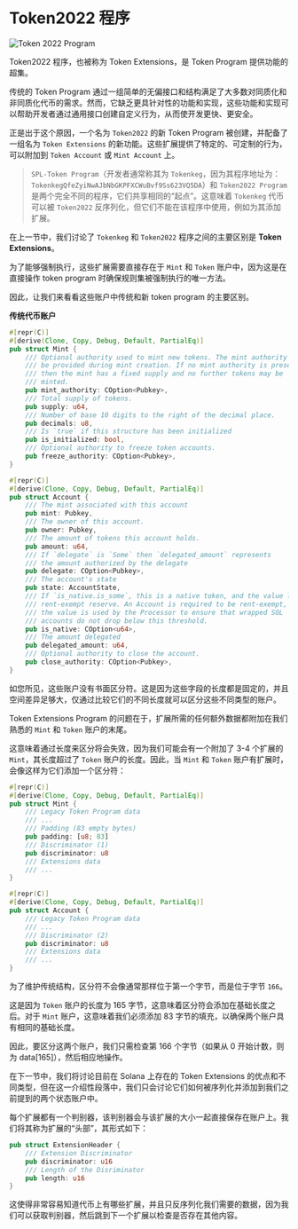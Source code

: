 
# Token2022 程序

![Token 2022 Program](/graphics/course-banners/token-2022-program.png)

Token2022 程序，也被称为 Token Extensions，是 Token Program 提供功能的超集。

传统的 Token Program 通过一组简单的无偏接口和结构满足了大多数对同质化和非同质化代币的需求。然而，它缺乏更具针对性的功能和实现，这些功能和实现可以帮助开发者通过通用接口创建自定义行为，从而使开发更快、更安全。

正是出于这个原因，一个名为 `Token2022` 的新 Token Program 被创建，并配备了一组名为 `Token Extensions` 的新功能。这些扩展提供了特定的、可定制的行为，可以附加到 `Token Account` 或 `Mint Account` 上。

> `SPL-Token Program`（开发者通常称其为 `Tokenkeg`，因为其程序地址为：`TokenkegQfeZyiNwAJbNbGKPFXCWuBvf9Ss623VQ5DA`）和 `Token2022 Program` 是两个完全不同的程序，它们共享相同的“起点”。这意味着 `Tokenkeg` 代币可以被 `Token2022` 反序列化，但它们不能在该程序中使用，例如为其添加扩展。

<ArticleSection name="铸币账户和代币账户" id="mint-and-token-accounts" level="h2" />

在上一节中，我们讨论了 `Tokenkeg` 和 `Token2022` 程序之间的主要区别是 **Token Extensions**。

为了能够强制执行，这些扩展需要直接存在于 `Mint` 和 `Token` 账户中，因为这是在直接操作 token program 时确保规则集被强制执行的唯一方法。

因此，让我们来看看这些账户中传统和新 token program 的主要区别。

**传统代币账户**

```rust
#[repr(C)]
#[derive(Clone, Copy, Debug, Default, PartialEq)]
pub struct Mint {
    /// Optional authority used to mint new tokens. The mint authority may only
    /// be provided during mint creation. If no mint authority is present
    /// then the mint has a fixed supply and no further tokens may be
    /// minted.
    pub mint_authority: COption<Pubkey>,
    /// Total supply of tokens.
    pub supply: u64,
    /// Number of base 10 digits to the right of the decimal place.
    pub decimals: u8,
    /// Is `true` if this structure has been initialized
    pub is_initialized: bool,
    /// Optional authority to freeze token accounts.
    pub freeze_authority: COption<Pubkey>,
}

#[repr(C)]
#[derive(Clone, Copy, Debug, Default, PartialEq)]
pub struct Account {
    /// The mint associated with this account
    pub mint: Pubkey,
    /// The owner of this account.
    pub owner: Pubkey,
    /// The amount of tokens this account holds.
    pub amount: u64,
    /// If `delegate` is `Some` then `delegated_amount` represents
    /// the amount authorized by the delegate
    pub delegate: COption<Pubkey>,
    /// The account's state
    pub state: AccountState,
    /// If `is_native.is_some`, this is a native token, and the value logs the
    /// rent-exempt reserve. An Account is required to be rent-exempt, so
    /// the value is used by the Processor to ensure that wrapped SOL
    /// accounts do not drop below this threshold.
    pub is_native: COption<u64>,
    /// The amount delegated
    pub delegated_amount: u64,
    /// Optional authority to close the account.
    pub close_authority: COption<Pubkey>,
}
```

如您所见，这些账户没有书面区分符。这是因为这些字段的长度都是固定的，并且空间差异足够大，仅通过比较它们的不同长度就可以区分这些不同类型的账户。

Token Extensions Program 的问题在于，扩展所需的任何额外数据都附加在我们熟悉的 `Mint` 和 `Token` 账户的末尾。

这意味着通过长度来区分将会失效，因为我们可能会有一个附加了 3-4 个扩展的 `Mint`，其长度超过了 `Token` 账户的长度。因此，当 `Mint` 和 `Token` 账户有扩展时，会像这样为它们添加一个区分符：

```rust
#[repr(C)]
#[derive(Clone, Copy, Debug, Default, PartialEq)]
pub struct Mint {
    /// Legacy Token Program data
    /// ...
    /// Padding (83 empty bytes)
    pub padding: [u8; 83]
    /// Discriminator (1)
    pub discriminator: u8
    /// Extensions data
    /// ...
}

#[repr(C)]
#[derive(Clone, Copy, Debug, Default, PartialEq)]
pub struct Account {
    /// Legacy Token Program data
    /// ...
    /// Discriminator (2)
    pub discriminator: u8
    /// Extensions data
    /// ...
}
```

为了维护传统结构，区分符不会像通常那样位于第一个字节，而是位于字节 `166`。

这是因为 `Token` 账户的长度为 165 字节，这意味着区分符会添加在基础长度之后。对于 `Mint` 账户，这意味着我们必须添加 83 字节的填充，以确保两个账户具有相同的基础长度。

因此，要区分这两个账户，我们只需检查第 166 个字节（如果从 0 开始计数，则为 data[165]），然后相应地操作。

<ArticleSection name="Token Extensions" id="token-extensions" level="h2" />

在下一节中，我们将讨论目前在 Solana 上存在的 Token Extensions 的优点和不同类型，但在这一介绍性段落中，我们只会讨论它们如何被序列化并添加到我们之前提到的两个状态账户中。

每个扩展都有一个判别器，该判别器会与该扩展的大小一起直接保存在账户上。我们将其称为扩展的“头部”，其形式如下：

```rust
pub struct ExtensionHeader {
    /// Extension Discriminator
    pub discriminator: u16
    /// Length of the Disriminator
    pub length: u16
}
```

这使得非常容易知道代币上有哪些扩展，并且只反序列化我们需要的数据，因为我们可以获取判别器，然后跳到下一个扩展以检查是否存在其他内容。
